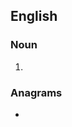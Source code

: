 ==English==

===Noun===
{{head|en|noun plural form}}

# {{plural of|etching|lang=en}}

===Anagrams===
* {{anagrams|en|a=ceghinst|chesting}}